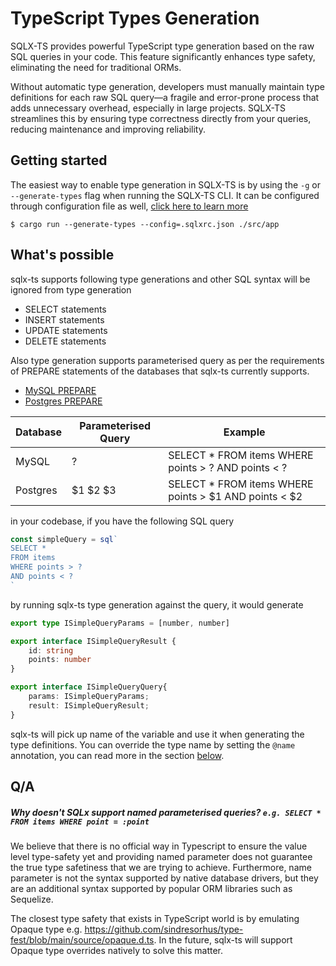 # TypeScript Types Generation

SQLX-TS provides powerful TypeScript type generation based on the raw SQL queries in your code. This feature significantly enhances type 
safety, eliminating the need for traditional ORMs.

Without automatic type generation, developers must manually maintain type definitions for each raw SQL query—a fragile and error-prone 
process that adds unnecessary overhead, especially in large projects. SQLX-TS streamlines this by ensuring type correctness directly from 
your queries, reducing maintenance and improving reliability.

## Getting started

The easiest way to enable type generation in SQLX-TS is by using the `-g` or `--generate-types` flag when running the SQLX-TS CLI.
It can be configured through configuration file as well, [click here to learn more](/connect/config-file)

```
$ cargo run --generate-types --config=.sqlxrc.json ./src/app
```

## What's possible

sqlx-ts supports following type generations and other SQL syntax will be ignored from type generation

- SELECT statements
- INSERT statements
- UPDATE statements
- DELETE statements

Also type generation supports parameterised query as per the requirements of PREPARE statements of the databases
that sqlx-ts currently supports.
- [MySQL PREPARE](https://dev.mysql.com/doc/refman/8.0/en/prepare.html)
- [Postgres PREPARE](https://www.postgresql.org/docs/current/sql-prepare.html)

| Database | Parameterised Query | Example                                               |
|----------|---------------------|-------------------------------------------------------|
| MySQL    | ?                   | SELECT * FROM items WHERE points > ? AND points < ?   |
| Postgres | $1 $2 $3            | SELECT * FROM items WHERE points > $1 AND points < $2 |

in your codebase, if you have the following SQL query

```typescript
const simpleQuery = sql`
SELECT *
FROM items
WHERE points > ?
AND points < ?
`
```

by running sqlx-ts type generation against the query, it would generate

```typescript
export type ISimpleQueryParams = [number, number]

export interface ISimpleQueryResult {
    id: string
    points: number
}

export interface ISimpleQueryQuery{
    params: ISimpleQueryParams;
    result: ISimpleQueryResult;
}
```

sqlx-ts will pick up name of the variable and use it when generating the type definitions. You can override
the type name by setting the `@name` annotation, you can read more in the section [below](#annotations).

## Q/A

##### Why doesn't SQLx support named parameterised queries? `e.g. SELECT * FROM items WHERE point = :point`

We believe that there is no official way in Typescript to ensure the value level type-safety yet and providing named parameter does not guarantee
the true type safetiness that we are trying to achieve. Furthermore, name parameter is not the syntax supported by native database drivers, but
they are an additional syntax supported by popular ORM libraries such as Sequelize.

The closest type safety that exists in TypeScript world is by emulating Opaque type e.g. https://github.com/sindresorhus/type-fest/blob/main/source/opaque.d.ts.
In the future, sqlx-ts will support Opaque type overrides natively to solve this matter.

